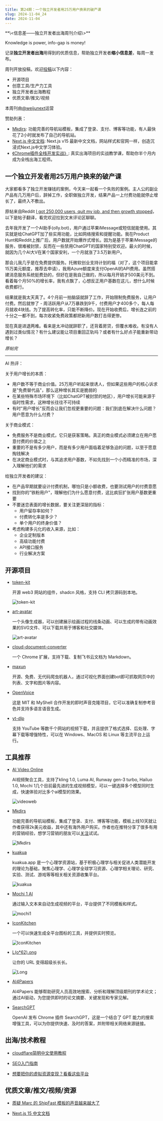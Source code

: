 ```yaml
---
title: 第24期：一个独立开发者用25万用户换来的破产课
slug: 2024-11-04_24
date: 2024-11-04
---
```


<Aside showSponsor={0}>
**\<信息差——独立开发者出海周刊介绍\>**

Knowledge is power, info-gap is money!

记录**独立开发者出海**用得到的优质信息，帮助独立开发者**缩小信息差**，每周一发布。

周刊开放投稿，欢迎[投稿](https://github.com/weijunext/gapis.money/issues)以下内容：
- 开源项目
- 创意工具/生产力工具
- 独立开发者出海教程
- 优质文章/推文/视频

本周刊由[@weijunext](https://x.com/intent/follow?screen_name=weijunext)运营


赞助列表：
- [Mkdirs](https://mkdirs.com?via=share/): 功能完善的导航站模板，集成了登录、支付、博客等功能，有人最快花了2小时就发布了自己的导航站。
- [Next.js 中文文档](https://nextjscn.org/docs?utm_source=gapis.money): Next.js v15 最新中文文档，网站样式和官网一样，创造沉浸式Next.js中文学习体验。
- [《Chrome插件全栈开发实战》](https://ship.weijunext.com/): 真实出海项目的实战教学课，帮助你半个月内成为全栈出海工程师。
</Aside>

## 一个独立开发者用25万用户换来的破产课

大家都看多了独立开发赚钱的案例，今天来一起看一个失败的案例。主人公的副业产品有几万用户后，辞掉工作，全职做独立开发，结果产品一上付费功能就停止增长了，最终入不敷出。

原帖来自Reddit [I got 250,000 users, quit my job, and then growth stopped](https://www.reddit.com/r/SideProject/comments/1gds937/i_got_250000_users_quit_my_job_and_then_growth/)，以下是帖子翻译，看完欢迎拉到文末评论区聊聊。

去年我开发了一个AI助手(olly.bot)，用户通过苹果iMessage或短信就能使用。其实就是给ChatGPT加了些实用功能，比如网络搜索和提醒功能。我在Product Hunt和Reddit上推广后，用户数就开始爆炸式增长。因为是基于苹果iMessage的服务，很难被封禁，反而在一些禁用ChatGPT的国家特别受欢迎。最火的时候，就因为几个AI大V在某个国家安利，一个月就涨了3.5万新用户。

那会儿我几乎是在免费提供服务。托微软创业支持计划的福（对了，这个项目能拿15万美元额度，推荐去申请），我用Azure额度来支付OpenAI的API费用。虽然搭建消息服务系统挺费劲的，但好在是我自己做的，所以每月开销才500美元不到。看着每个月50%的增长率，我有点飘了，心想反正用户基数在这儿，想什么时候收费都行。

结果就是我太天真了。4个月前一拍脑袋就辞了工作，开始限制免费服务，让用户付费。然后就惨了 - 周活跃用户从7万暴跌到9千，付费用户才400多个，每人每月就收4块钱。为了提高转化率，只能不断降价。现在开始收费后，增长连之前的十分之一都不到，每次收紧免费政策都把新用户数打击得更惨。

现在真是进退两难。看来是太冲动就辞职了，还背着房贷，但覆水难收。有没有人遇到过类似情况？有什么建议能让项目重回正轨吗？或者有什么好点子能重新带动增长？

_原帖完_

---

AI 热评：

关于用户增长的本质：

- 用户数不等于商业价值。25万用户听起来很诱人，但如果这些用户的核心诉求是"免费替代品"，那么这种增长其实是脆弱的
- 在某些特殊市场环境下（比如ChatGPT被封禁的地区），用户增长可能来源于临时性需求，这种增长往往不可持续
- 有时"用户增长"反而会让我们忽视更重要的问题：我们到底在解决什么问题？用户愿意为什么付费？

关于商业模式：

- 免费服务不是商业模式，它只是获客策略。真正的商业模式必须建立在用户愿意付费的价值之上
- 重要的不是有多少用户，而是有多少用户面临着足够急迫的问题，以至于愿意掏钱解决
- 在决定商业模式时，与其追求用户基数，不如先找到一个小而精准的市场，深入理解他们的需求

给独立开发者的建议：

- 在产品早期就要设计付费机制，哪怕只是小额收费，也要测试用户的付费意愿
- 找到你的"铁粉用户"，理解他们为什么愿意付费，这比疯狂扩张用户基数更重要
- 不要迷恋表面的增长数据，要关注更深层的指标：
  * 用户留存率如何？
  * 付费转化率是多少？
  * 单个用户的终身价值？
- 考虑构建多元化的收入来源，比如：
  * 企业定制版本
  * 高级功能付费
  * API接口服务
  * 行业解决方案

## 开源项目

- [token-kit](https://github.com/tokenScript-Framework/token-kit/)

  开源 web3 网站的组件，shadcn 风格，支持 CLI 拷贝源码到本地。

  ![token-kit](/assets/024/token-kit.webp)

- [art-avatar](https://github.com/YOYZHANG/art-avatar)

  一个头像生成器，可以创建展示绘画过程的线条动画、可以生成的带有动画效果的SVG文件、可以下载并用于博客和社交媒体。

  ![art-avatar](/assets/024/art-avatar.gif)

- [cloud-document-converter](https://github.com/whale4113/cloud-document-converter)

  一个 Chrome 扩展，支持下载、复制飞书云文档为 Markdown。

- [maxun](https://github.com/getmaxun/maxun)

  开源、免费、无代码爬虫机器人，通过可视化界面创建bot即可抓取网页中的列表、文字和图片等内容。

- [OpenVoice](https://github.com/myshell-ai/OpenVoice)

  这是 MIT 和 MyShell 合作开发的即时声音克隆项目，它可以准确复制参考音色并支持多语言语音生成。

- [yt-dlp](https://github.com/yt-dlp/yt-dlp)

  支持 YouTube 等数千个网站的视频下载，并且提供了格式选择、后处理、字幕下载等增强特性，可以在 Windows、MacOS 和 Linux 等主流平台上运行。


## 工具推荐

- [AI Video Online](https://videoweb.ai/)

  AI视频聚合工具，支持了kling 1.0, Luma AI, Runway gen-3 turbo, Hailuo 1.0, Mochi 1几个目前最先进的生成视频模型，可以一键选择多个模型同时生成，快速体验对比多个ai模型的效果。

  ![videoweb](/assets/024/videoweb.webp)

- [Mkdirs](https://mkdirs.com?via=share/)

  功能完善的导航站模板，集成了登录、支付、博客等功能，模板上线10天就让作者获得2k美元收益，其中还有海外用户购买。作者也在推特分享了很多有用的营销经验，想学习营销的朋友可以[关注](https://x.com/javayhuwx)试试。

  ![Mkdirs](/assets/024/mkdirs.webp)

- [kuakua](https://kuakua.app/zh/)

  kuakua.app 是一个心理学资源站，基于积极心理学与相关促进人类潜能开发的理论为基础，聚焦心理学、心理学全球学习资源、心理学相关理论、研究、实验、测试、游戏等等相关相关资源收集平台。

  ![kuakua](/assets/024/kuakua.webp)

- [Mochi 1 AI](https://mochi1.me/)

  通过输入文本来自动生成视频的平台，平台提供了不同模板和样式。

  ![mochi1](/assets/024/mochi1.webp)

- [IconKitchen](https://icon.kitchen/)

  一个可以快速生成全平台图标的工具，并提供实时预览。

  ![IconKitchen](/assets/024/icon-kitchen.webp)

- [L(o*62).ong](https://loooooooooooooooooooooooooooooooooooooooooooooooooooooooooooooo.ong/)

  让你的 URL 变得超级长长长。

  ![Long](/assets/024/long.webp)

- [AI4Papers](https://ai4papers.com/)

  AI4Papers 能够帮助研究人员高效地搜索、分析和理解顶级期刊的学术论文；通过AI驱动，为您提供即时的论文摘要、关键发现和专家见解。

- [SearchGPT](https://chromewebstore.google.com/detail/searchgpt/ejcfepkfckglbgocfkanmcdngdijcgld)

  OpenAI 发布 Chrome 插件 SearchGPT，这是一个结合了 GPT 能力的搜索增强工具，可以为你提供快速、及时的答案，并附带相关网络来源链接。


## 出海/技术教程

- [cloudflare简明中文使用教程](https://github.com/zgimszhd61/cloudflare-quickstart)

- [SEO入门指南](https://www.indiehackers.com/post/seo-from-a-newbie-for-beginners-bcc8c5ca10)

- [想要把你的虚拟资源变现？看看这些平台](https://x.com/abel_yelin/status/1851152146349084798)


## 优质文章/推文/视频/资源

- [质疑 Marc 的 ShipFast 模板的声音越来越大了](https://www.indiehackers.com/post/tech/security-bugs-engulf-shipfast-a-popular-indie-hackers-product-in-drama-y2VgBkHu7b91rSCEEUSO)

- [Next.js 15 中文文档](https://nextjscn.org/docs)

